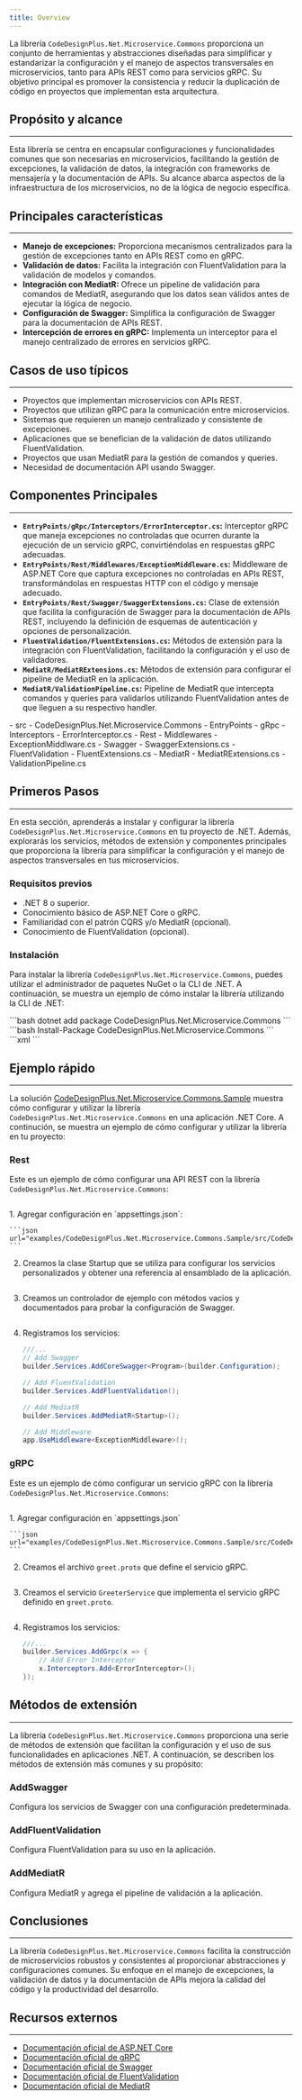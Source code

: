 ```yaml
---
title: Overview
---
```



La librería `CodeDesignPlus.Net.Microservice.Commons` proporciona un conjunto de herramientas y abstracciones diseñadas para simplificar y estandarizar la configuración y el manejo de aspectos transversales en microservicios, tanto para APIs REST como para servicios gRPC. Su objetivo principal es promover la consistencia y reducir la duplicación de código en proyectos que implementan esta arquitectura.

## Propósito y alcance
---

Esta librería se centra en encapsular configuraciones y funcionalidades comunes que son necesarias en microservicios, facilitando la gestión de excepciones, la validación de datos, la integración con frameworks de mensajería y la documentación de APIs. Su alcance abarca aspectos de la infraestructura de los microservicios, no de la lógica de negocio específica.

## Principales características
---

- **Manejo de excepciones:** Proporciona mecanismos centralizados para la gestión de excepciones tanto en APIs REST como en gRPC.
- **Validación de datos:** Facilita la integración con FluentValidation para la validación de modelos y comandos.
- **Integración con MediatR:** Ofrece un pipeline de validación para comandos de MediatR, asegurando que los datos sean válidos antes de ejecutar la lógica de negocio.
- **Configuración de Swagger:** Simplifica la configuración de Swagger para la documentación de APIs REST.
- **Intercepción de errores en gRPC:** Implementa un interceptor para el manejo centralizado de errores en servicios gRPC.

## Casos de uso típicos
---

- Proyectos que implementan microservicios con APIs REST.
- Proyectos que utilizan gRPC para la comunicación entre microservicios.
- Sistemas que requieren un manejo centralizado y consistente de excepciones.
- Aplicaciones que se benefician de la validación de datos utilizando FluentValidation.
- Proyectos que usan MediatR para la gestión de comandos y queries.
- Necesidad de documentación API usando Swagger.

## Componentes Principales
---

- **`EntryPoints/gRpc/Interceptors/ErrorInterceptor.cs`:** Interceptor gRPC que maneja excepciones no controladas que ocurren durante la ejecución de un servicio gRPC, convirtiéndolas en respuestas gRPC adecuadas.
- **`EntryPoints/Rest/Middlewares/ExceptionMiddleware.cs`:** Middleware de ASP.NET Core que captura excepciones no controladas en APIs REST, transformándolas en respuestas HTTP con el código y mensaje adecuado.
- **`EntryPoints/Rest/Swagger/SwaggerExtensions.cs`:**  Clase de extensión que facilita la configuración de Swagger para la documentación de APIs REST, incluyendo la definición de esquemas de autenticación y opciones de personalización.
- **`FluentValidation/FluentExtensions.cs`:** Métodos de extensión para la integración con FluentValidation, facilitando la configuración y el uso de validadores.
- **`MediatR/MediatRExtensions.cs`:** Métodos de extensión para configurar el pipeline de MediatR en la aplicación.
- **`MediatR/ValidationPipeline.cs`:**  Pipeline de MediatR que intercepta comandos y queries para validarlos utilizando FluentValidation antes de que lleguen a su respectivo handler.

<FileTree>
- src 
    - CodeDesignPlus.Net.Microservice.Commons
        - EntryPoints
            - gRpc
                - Interceptors
                    - ErrorInterceptor.cs
            - Rest
                - Middlewares
                    - ExceptionMiddlware.cs
                - Swagger
                    - SwaggerExtensions.cs
        - FluentValidation
            - FluentExtensions.cs
        - MediatR
            - MediatRExtensions.cs
            - ValidationPipeline.cs
</FileTree>


## Primeros Pasos
---

En esta sección, aprenderás a instalar y configurar la librería `CodeDesignPlus.Net.Microservice.Commons` en tu proyecto de .NET. Además, explorarás los servicios, métodos de extensión y componentes principales que proporciona la librería para simplificar la configuración y el manejo de aspectos transversales en tus microservicios.

### Requisitos previos

- .NET 8 o superior.
- Conocimiento básico de ASP.NET Core o gRPC.
- Familiaridad con el patrón CQRS y/o MediatR (opcional).
- Conocimiento de FluentValidation (opcional).

### Instalación

Para instalar la librería `CodeDesignPlus.Net.Microservice.Commons`, puedes utilizar el administrador de paquetes NuGet o la CLI de .NET. A continuación, se muestra un ejemplo de cómo instalar la librería utilizando la CLI de .NET:

<Tabs>
    <TabItem label=".Net CLI">
    ```bash
    dotnet add package CodeDesignPlus.Net.Microservice.Commons
    ```
    </TabItem>
    <TabItem label="Nuget">
    ```bash
    Install-Package CodeDesignPlus.Net.Microservice.Commons
    ```
    </TabItem>
    <TabItem label="Package Reference">
    ```xml
    <PackageReference Include="CodeDesignPlus.Net.Microservice.Commons" Version="1.0.0" />
    ```
    </TabItem>
</Tabs>


## Ejemplo rápido
---

La solución [CodeDesignPlus.Net.Microservice.Commons.Sample](https://github.com/codedesignplus/CodeDesignPlus.Net.Sdk/tree/feature/fix-duplicate-key/examples/CodeDesignPlus.Net.Microservice.Commons.Sample) muestra cómo configurar y utilizar la librería `CodeDesignPlus.Net.Microservice.Commons` en una aplicación .NET Core. A continución, se muestra un ejemplo de cómo configurar y utilizar la librería en tu proyecto:

### Rest

Este es un ejemplo de cómo configurar una API REST con la librería `CodeDesignPlus.Net.Microservice.Commons`:

```csharp url="examples/CodeDesignPlus.Net.Microservice.Commons.Sample/src/CodeDesignPlus.Net.Microservice.Rest.Sample/Program.cs"
```

<Steps>
1. Agregar configuración en `appsettings.json`:

    ```json url="examples/CodeDesignPlus.Net.Microservice.Commons.Sample/src/CodeDesignPlus.Net.Microservice.Rest.Sample/appsettings.json"
    ```

2. Creamos la clase Startup que se utiliza para configurar los servicios personalizados y obtener una referencia al ensamblado de la aplicación.

    ```csharp url="examples/CodeDesignPlus.Net.Microservice.Commons.Sample/src/CodeDesignPlus.Net.Microservice.Rest.Sample/Startup.cs"
    ```
3. Creamos un controlador de ejemplo con métodos vacios y documentados para probar la configuración de Swagger.

    ```csharp url="examples/CodeDesignPlus.Net.Microservice.Commons.Sample/src/CodeDesignPlus.Net.Microservice.Rest.Sample/Controllers/UserController.cs"
    ```

4. Registramos los servicios:

    ```csharp
    ///...
    // Add Swagger
    builder.Services.AddCoreSwagger<Program>(builder.Configuration);

    // Add FluentValidation
    builder.Services.AddFluentValidation();

    // Add MediatR
    builder.Services.AddMediatR<Startup>();

    // Add Middleware
    app.UseMiddleware<ExceptionMiddleware>();
    ```

</Steps>


### gRPC

Este es un ejemplo de cómo configurar un servicio gRPC con la librería `CodeDesignPlus.Net.Microservice.Commons`:

```csharp url="examples/CodeDesignPlus.Net.Microservice.Commons.Sample/src/CodeDesignPlus.Net.Microservice.gRPC.Sample/Program.cs"
```

<Steps>
1. Agregar configuración en `appsettings.json`

    ```json url="examples/CodeDesignPlus.Net.Microservice.Commons.Sample/src/CodeDesignPlus.Net.Microservice.gRPC.Sample/appsettings.json"
    ```

2. Creamos el archivo `greet.proto` que define el servicio gRPC.

    ```csharp url="examples/CodeDesignPlus.Net.Microservice.Commons.Sample/src/CodeDesignPlus.Net.Microservice.gRPC.Sample/Protos/greet.proto"
    ```
3. Creamos el servicio `GreeterService` que implementa el servicio gRPC definido en `greet.proto`. 

    ```csharp url="examples/CodeDesignPlus.Net.Microservice.Commons.Sample/src/CodeDesignPlus.Net.Microservice.gRPC.Sample/Services/GreeterService.cs"
    ```

4. Registramos los servicios:

    ```csharp
    ///...
    builder.Services.AddGrpc(x => {
        // Add Error Interceptor
        x.Interceptors.Add<ErrorInterceptor>();
    });
    ```

</Steps>

## Métodos de extensión
---

La librería `CodeDesignPlus.Net.Microservice.Commons` proporciona una serie de métodos de extensión que facilitan la configuración y el uso de sus funcionalidades en aplicaciones .NET. A continuación, se describen los métodos de extensión más comunes y su propósito:

### AddSwagger

Configura los servicios de Swagger con una configuración predeterminada.

<LinkCard title="Explora la clase SwaggerExtensions" href="/libs/microservice-commons/extensions/swagger" />

### AddFluentValidation

Configura FluentValidation para su uso en la aplicación.

<LinkCard title="Explora la clase FluentExtensions" href="/libs/microservice-commons/extensions/fluent-validation" />

### AddMediatR

Configura MediatR y agrega el pipeline de validación a la aplicación.

<LinkCard title="Explora la clase MediatRExtensions" href="/libs/microservice-commons/extensions/mediatr" />

## Conclusiones
---

La librería `CodeDesignPlus.Net.Microservice.Commons` facilita la construcción de microservicios robustos y consistentes al proporcionar abstracciones y configuraciones comunes. Su enfoque en el manejo de excepciones, la validación de datos y la documentación de APIs mejora la calidad del código y la productividad del desarrollo.

## Recursos externos
---

- [Documentación oficial de ASP.NET Core](https://docs.microsoft.com/aspnet/core)
- [Documentación oficial de gRPC](https://grpc.io/docs/)
- [Documentación oficial de Swagger](https://swagger.io/docs/)
- [Documentación oficial de FluentValidation](https://fluentvalidation.net/)
- [Documentación oficial de MediatR](https://github.com/jbogard/MediatR)
